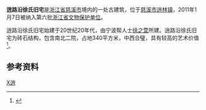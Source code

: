 {{coord|30|11|27|N|121|20|8|E|display=title}}
{{文物保护单位
| 级别 = 省级
| 省区市 = 浙江省
| 图片 = Former Residence of Xu Family in Xiaoluyan Village 2019-11-16 04.jpg
| 名称 = 逍路沿徐氏旧宅
| 编号 = 6-307
| 分类 = 近现代重要史迹及代表性建筑
| 时代 = [[中華民國|民国]]
| 所在 = [[慈溪市|慈溪市]]
| 登录 = 2011年1月7日
}}
'''逍路沿徐氏旧宅'''是[[浙江省|浙江省]][[慈溪市|慈溪市]]境内的一处古建筑，位于[[慈溪市|慈溪市]][[逍林镇|逍林镇]]，2011年1月7日被纳入第六批[[浙江省文物保护单位|浙江省文物保护单位]]。

逍路沿徐氏旧宅始建于20世纪20年代，由宁波帮人士[[徐之萱|徐之萱]]所建。逍路沿徐氏旧宅为砖石结构，包含南北二院，占地340平方米，中西合璧，具有较高的艺术价值<ref>{{cite web|url=http://www.nbwb.net/pd_wwbh/info.aspx?Id=22744&type=2|title=逍路沿徐氏旧宅|publisher=宁波文化遗产保护网|date=2012-05-07|accessdate=2013-06-14}}</ref>。

== 参考资料 ==
{{reflist}}

{{宁波市境内的浙江省文物保护单位}}
[[Category:宁波古迹|X逍]]
{{Ningbo-stub}}